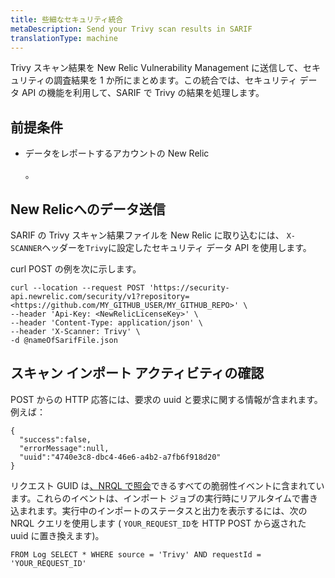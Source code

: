 ```yaml
---
title: 些細なセキュリティ統合
metaDescription: Send your Trivy scan results in SARIF
translationType: machine
---
```


Trivy スキャン結果を New Relic Vulnerability Management に送信して、セキュリティの調査結果を 1 か所にまとめます。この統合では、セキュリティ データ API の機能を利用して、SARIF で Trivy の結果を処理します。

## 前提条件

* データをレポートするアカウントの New Relic

  <LicenseKey/>

  。

## New Relicへのデータ送信

SARIF の Trivy スキャン結果ファイルを New Relic に取り込むには、 `X-SCANNER`ヘッダーを`Trivy`に設定したセキュリティ データ API を使用します。

curl POST の例を次に示します。

```
curl --location --request POST 'https://security-api.newrelic.com/security/v1?repository=<https://github.com/MY_GITHUB_USER/MY_GITHUB_REPO>' \
--header 'Api-Key: <NewRelicLicenseKey>' \
--header 'Content-Type: application/json' \
--header 'X-Scanner: Trivy' \
-d @nameOfSarifFile.json
```

## スキャン インポート アクティビティの確認

POST からの HTTP 応答には、要求の uuid と要求に関する情報が含まれます。例えば：

```
{
  "success":false,
  "errorMessage":null,
  "uuid":"4740e3c8-dbc4-46e6-a4b2-a7fb6f918d20"
}
```

リクエスト GUID は[、NRQL で照会](/docs/query-your-data/nrql-new-relic-query-language/get-started/introduction-nrql-new-relics-query-language/)できるすべての脆弱性イベントに含まれています。これらのイベントは、インポート ジョブの実行時にリアルタイムで書き込まれます。実行中のインポートのステータスと出力を表示するには、次の NRQL クエリを使用します ( `YOUR_REQUEST_ID`を HTTP POST から返された uuid に置き換えます)。

```
FROM Log SELECT * WHERE source = 'Trivy' AND requestId = 'YOUR_REQUEST_ID'
```